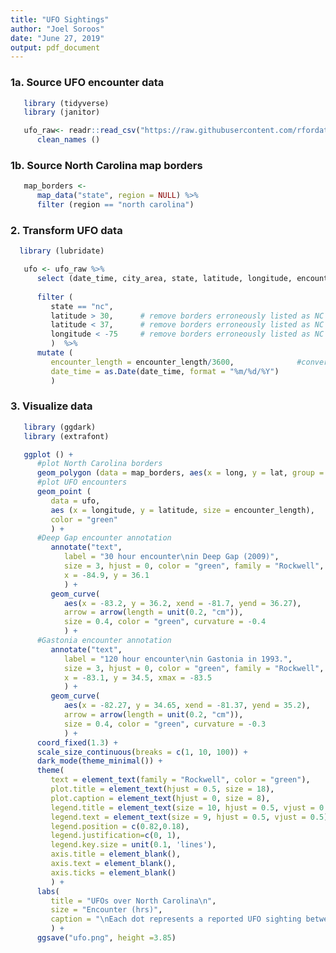 ```yaml
---
title: "UFO Sightings"
author: "Joel Soroos"
date: "June 27, 2019"
output: pdf_document
---
```


### 1a. Source UFO encounter data
```r

   library (tidyverse)
   library (janitor) 

   ufo_raw<- readr::read_csv("https://raw.githubusercontent.com/rfordatascience/tidytuesday/master/data/2019/2019-06-25/ufo_sightings.csv") %>%
      clean_names ()
```
   
### 1b. Source North Carolina map borders 
```r
   
   map_borders <- 
      map_data("state", region = NULL) %>%
      filter (region == "north carolina")  
```

### 2.  Transform UFO data
```r

  library (lubridate)

   ufo <- ufo_raw %>%
      select (date_time, city_area, state, latitude, longitude, encounter_length) %>%
      
      filter (
         state == "nc",
         latitude > 30,      # remove borders erroneously listed as NC outside of state borders
         latitude < 37,      # remove borders erroneously listed as NC outside of state borders
         longitude < -75     # remove borders erroneously listed as NC outside of state borders
         )  %>%
      mutate (
         encounter_length = encounter_length/3600,              #convert seconds to hours
         date_time = as.Date(date_time, format = "%m/%d/%Y")
         )
```

### 3. Visualize data
```r

   library (ggdark)
   library (extrafont)

   ggplot () +
      #plot North Carolina borders
      geom_polygon (data = map_borders, aes(x = long, y = lat, group = group), color = "black", fill = "#303030", size = 1.15) +
      #plot UFO encounters
      geom_point (
         data = ufo, 
         aes (x = longitude, y = latitude, size = encounter_length), 
         color = "green"
         ) +
      #Deep Gap encounter annotation
         annotate("text",
            label = "30 hour encounter\nin Deep Gap (2009)",
            size = 3, hjust = 0, color = "green", family = "Rockwell",
            x = -84.9, y = 36.1
            ) +
         geom_curve(
            aes(x = -83.2, y = 36.2, xend = -81.7, yend = 36.27),
            arrow = arrow(length = unit(0.2, "cm")), 
            size = 0.4, color = "green", curvature = -0.4
            ) +
      #Gastonia encounter annotation
         annotate("text",
            label = "120 hour encounter\nin Gastonia in 1993.",
            size = 3, hjust = 0, color = "green", family = "Rockwell",
            x = -83.1, y = 34.5, xmax = -83.5
            ) +
         geom_curve(
            aes(x = -82.27, y = 34.65, xend = -81.37, yend = 35.2),
            arrow = arrow(length = unit(0.2, "cm")), 
            size = 0.4, color = "green", curvature = -0.3
            ) +
      coord_fixed(1.3) +
      scale_size_continuous(breaks = c(1, 10, 100)) +
      dark_mode(theme_minimal()) +
      theme(
         text = element_text(family = "Rockwell", color = "green"),
         plot.title = element_text(hjust = 0.5, size = 18),
         plot.caption = element_text(hjust = 0, size = 8),
         legend.title = element_text(size = 10, hjust = 0.5, vjust = 0.5),
         legend.text = element_text(size = 9, hjust = 0.5, vjust = 0.5),
         legend.position = c(0.82,0.18),
         legend.justification=c(0, 1), 
         legend.key.size = unit(0.1, 'lines'),
         axis.title = element_blank(),
         axis.text = element_blank(),
         axis.ticks = element_blank()
         ) +
      labs(
         title = "UFOs over North Carolina\n",
         size = "Encounter (hrs)",
         caption = "\nEach dot represents a reported UFO sighting between 1995 and 2014.  \nSource: National UFO Reporting Center  | Visualization: Joel Soroos @soroosj"
         ) +
      ggsave("ufo.png", height =3.85)
```
